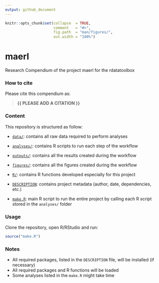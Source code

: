 ```yaml
---
output: github_document
---
```


<!-- README.md is generated from README.Rmd. Please edit that file -->


```r
knitr::opts_chunk$set(collapse  = TRUE,
                      comment   = "#>",
                      fig.path  = "man/figures/",
                      out.width = "100%")
```



# maerl


<!-- badges: start -->
<!-- badges: end -->


Research Compendium of the project maerl for the rdatatoolbox



### How to cite

Please cite this compendium as: 

> **{{ PLEASE ADD A CITATION }}**



### Content

This repository is structured as follow:

- [`data/`](https://github.com/victorleitejardim/maerl/tree/master/data):
contains all raw data required to perform analyses

- [`analyses/`](https://github.com/victorleitejardim/maerl/tree/master/analyses/):
contains R scripts to run each step of the workflow

- [`outputs/`](https://github.com/victorleitejardim/maerl/tree/master/outputs):
contains all the results created during the workflow

- [`figures/`](https://github.com/victorleitejardim/maerl/tree/master/figures):
contains all the figures created during the workflow

- [`R/`](https://github.com/victorleitejardim/maerl/tree/master/R):
contains R functions developed especially for this project

- [`DESCRIPTION`](https://github.com/victorleitejardim/maerl/tree/master/DESCRIPTION):
contains project metadata (author, date, dependencies, etc.)

- [`make.R`](https://github.com/victorleitejardim/maerl/tree/master/make.R):
main R script to run the entire project by calling each R script stored in the `analyses/` folder



### Usage

Clone the repository, open R/RStudio and run:

```r
source("make.R")
```



### Notes

- All required packages, listed in the `DESCRIPTION` file, will be installed (if necessary)
- All required packages and R functions will be loaded
- Some analyses listed in the `make.R` might take time
